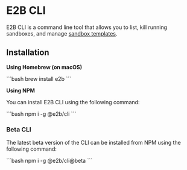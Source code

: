 # E2B CLI

E2B CLI is a command line tool that allows you to list, kill running sandboxes, and manage [sandbox templates](/docs/sandbox-templates).

## Installation

**Using Homebrew (on macOS)**

<CodeGroup isTerminalCommand>
```bash
brew install e2b
```
</CodeGroup>

**Using NPM**

You can install E2B CLI using the following command:

<CodeGroup isTerminalCommand>
```bash
npm i -g @e2b/cli
```
</CodeGroup>

### Beta CLI

The latest beta version of the CLI can be installed from NPM using the following command:

<CodeGroup isTerminalCommand>
```bash
npm i -g @e2b/cli@beta
```
</CodeGroup>